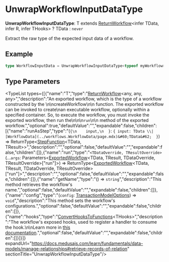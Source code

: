 
# UnwrapWorkflowInputDataType

 **UnwrapWorkflowInputDataType**: T extends [ReturnWorkflow](../workflows.ReturnWorkflow/page.mdx)&#60;infer TData, infer R, infer THooks&#62; ? TData : `never`

Extract the raw type of the expected input data of a workflow.

## Example

```ts
type WorkflowInputData = UnwrapWorkflowInputDataType<typeof myWorkflow>
```

## Type Parameters

<TypeList types={[{"name":"T","type":"[ReturnWorkflow](../workflows.ReturnWorkflow/page.mdx)&#60;any, any, any&#62;","description":"An exported workflow, which is the type of a workflow constructed by the \n\ncreateWorkflow\n\n function. The exported workflow can be invoked to create\nan executable workflow, optionally within a specified container. So, to execute the workflow, you must invoke the exported workflow, then run the\n\n\n`run`\n\n method of the exported workflow.","optional":true,"defaultValue":"","expandable":false,"children":[{"name":"runAsStep","type":"(`{\n    input,\n  }`: ``{ input: TData \\| [WorkflowData](../workflows.WorkflowData/page.mdx)&#60;TData&#62;  }``) => ReturnType&#60;[StepFunction](../workflows.StepFunction/page.mdx)&#60;TData, TResult&#62;&#62;","description":"","optional":false,"defaultValue":"","expandable":false,"children":[]},{"name":"run","type":"`<TDataOverride, TResultOverride>`(...`args`: Parameters&#60;[ExportedWorkflow](../workflows.ExportedWorkflow/page.mdx)&#60;TData, TResult, TDataOverride, TResultOverride&#62;[\"run\"]&#62;) => ReturnType&#60;[ExportedWorkflow](../workflows.ExportedWorkflow/page.mdx)&#60;TData, TResult, TDataOverride, TResultOverride&#62;[\"run\"]&#62;","description":"","optional":false,"defaultValue":"","expandable":false,"children":[]},{"name":"getName","type":"() => `string`","description":"This method retrieves the workflow's name.","optional":false,"defaultValue":"","expandable":false,"children":[]},{"name":"config","type":"(`config`: [TransactionModelOptions](../workflows.TransactionModelOptions/page.mdx)) => `void`","description":"This method sets the workflow's configurations.","optional":false,"defaultValue":"","expandable":false,"children":[]},{"name":"hooks","type":"[ConvertHooksToFunctions](../workflows.ConvertHooksToFunctions/page.mdx)&#60;THooks&#62;","description":"The workflow's exposed hooks, used to register a handler to consume the hook.\n\nLearn more in [this documentation](https://docs.medusajs.com/learn/fundamentals/workflows/workflow-hooks#how-to-consume-a-hook).","optional":false,"defaultValue":"","expandable":false,"children":[]}]}]} expandUrl="https://docs.medusajs.com/learn/fundamentals/data-models/manage-relationships#retrieve-records-of-relation" sectionTitle="UnwrapWorkflowInputDataType"/>
